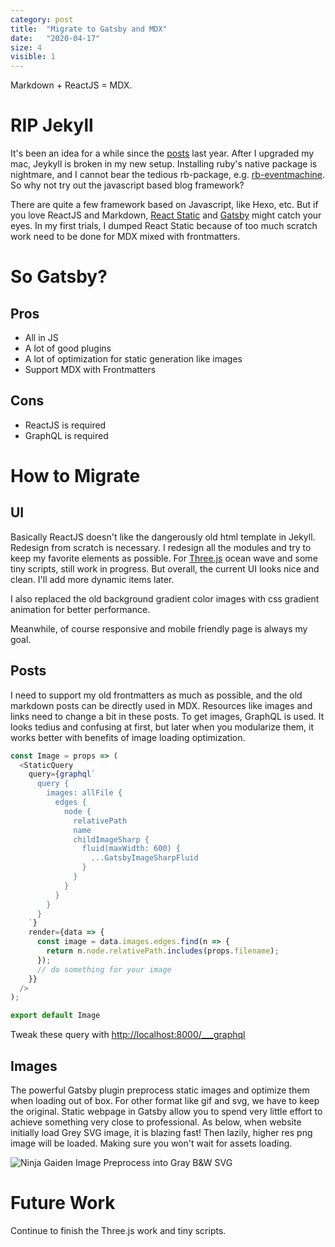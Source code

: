 ```yaml
---
category: post
title:  "Migrate to Gatsby and MDX"
date:   "2020-04-17"
size: 4
visible: 1
---
```


Markdown + ReactJS = MDX.


# RIP Jekyll

It's been an idea for a while since the [posts](/2019-05-12-reactjs-webpack-jekyll) last year. After I upgraded my mac, Jeykyll is broken in my new setup. Installing ruby's native package is nightmare, and I cannot bear the tedious rb-package, e.g. [rb-eventmachine](https://anaconda.org/conda-forge/rb-eventmachine). So why not try out the javascript based blog framework?

There are quite a few framework based on Javascript, like Hexo, etc. But if you love ReactJS and Markdown, [React Static](https://github.com/react-static/react-static/tree/master/) and [Gatsby](https://www.gatsbyjs.org/) might catch your eyes. In my first trials, I dumped React Static because of too much scratch work need to be done for MDX mixed with frontmatters.


# So Gatsby?
## Pros
* All in JS
* A lot of good plugins
* A lot of optimization for static generation like images
* Support MDX with Frontmatters

## Cons
* ReactJS is required
* GraphQL is required

# How to Migrate
## UI
Basically ReactJS doesn't like the dangerously old html template in Jekyll. Redesign from scratch is necessary. I redesign all the modules and try to keep my favorite elements as possible. For [Three.js](https://threejs.org/) ocean wave and some tiny scripts, still work in progress. But overall, the current UI looks nice and clean. I'll add more dynamic items later.

I also replaced the old background gradient color images with css gradient animation for better performance.

Meanwhile, of course responsive and mobile friendly page is always my goal.

## Posts
I need to support my old frontmatters as much as possible, and the old markdown posts can be directly used in MDX. Resources like images and links need to change a bit in these posts. To get images, GraphQL is used. It looks tedius and confusing at first, but later when you modularize them, it works better with benefits of image loading optimization.
```js
const Image = props => (
  <StaticQuery
    query={graphql`
      query {
        images: allFile {
          edges {
            node {
              relativePath
              name
              childImageSharp {
                fluid(maxWidth: 600) {
                  ...GatsbyImageSharpFluid
                }
              }
            }
          }
        }
      }
    `}
    render={data => {
      const image = data.images.edges.find(n => {
        return n.node.relativePath.includes(props.filename);
      });
      // do something for your image
    }}
  />
);

export default Image
```
Tweak these query with [http://localhost:8000/___graphql](http://localhost:8000/___graphql)
## Images
The powerful Gatsby plugin preprocess static images and optimize them when loading out of box. For other format like gif and svg, we have to keep the original. Static webpage in Gatsby allow you to spend very little effort to achieve something very close to professional. As below, when website initially load Grey SVG image, it is blazing fast! Then lazily, higher res png image will be loaded. Making sure you won't wait for assets loading.

![Ninja Gaiden Image Preprocess into Gray B&W SVG](../images/blog/2020/ninja-fluid-svg.png)


# Future Work
Continue to finish the Three.js work and tiny scripts.

